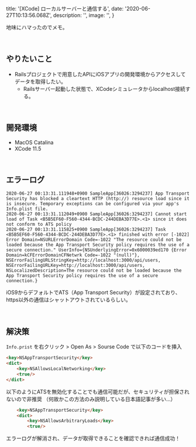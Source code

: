 
  title: '[XCode] ローカルサーバーと通信する',
  date: '2020-06-27T10:13:56.068Z',
  description: '',
  image: '',
}

地味にハマったのでメモ。

<br />

## やりたいこと

- Railsプロジェクトで用意したAPIにiOSアプリの開発環境からアクセスしてデータを取得したい。
  - Railsサーバー起動した状態で、XCodeシミュレータからlocalhost接続する。

<br />

## 開発環境

- MacOS Catalina
- XCode 11.5

<br />

## エラーログ

``` shell
2020-06-27 00:13:31.111948+0900 SampleApp[36026:3294237] App Transport Security has blocked a cleartext HTTP (http://) resource load since it is insecure. Temporary exceptions can be configured via your app's Info.plist file.
2020-06-27 00:13:31.112049+0900 SampleApp[36026:3294237] Cannot start load of Task <B5B5EF60-F560-4344-BCDC-244DEBA3D77E>.<1> since it does not conform to ATS policy
2020-06-27 00:13:31.115825+0900 SampleApp[36026:3294237] Task <B5B5EF60-F560-4344-BCDC-244DEBA3D77E>.<1> finished with error [-1022] Error Domain=NSURLErrorDomain Code=-1022 "The resource could not be loaded because the App Transport Security policy requires the use of a secure connection." UserInfo={NSUnderlyingError=0x6000039ed170 {Error Domain=kCFErrorDomainCFNetwrk Code=-1022 "(null)"}, NSErrorFailingURLStringKey=http://localhost:3000/api/users, NSErrorFailingURLKey=http://localhost:3000/api/users, NSLocalizedDescription=The resource could not be loaded because the App Transport Security policy requires the use of a secure connection.}
```

iOS9からデフォルトでATS（App Transport Security）が設定されており、https以外の通信はシャットアウトされているらしい。

<br />

## 解決策

`Info.prist` を右クリック > Open As > Sourse Code で以下のコードを挿入

``` html
<key>NSAppTransportSecurity</key>
<dict>
    <key>NSAllowsLocalNetworking</key>
    <true/>
</dict>
```

以下のようにATSを無効化することでも通信可能だが、セキュリティが担保されないので非推奨
（何故かこの方法のみ説明している日本語記事が多い…）

``` html
	<key>NSAppTransportSecurity</key>
	<dict>
		<key>NSAllowsArbitraryLoads</key>
		<true/>
```

エラーログが解消され、データが取得できることを確認できれば通信成功！

